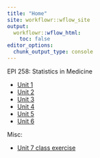 ```yaml
---
title: "Home"
site: workflowr::wflow_site
output:
  workflowr::wflow_html:
    toc: false
editor_options:
  chunk_output_type: console
---
```


EPI 258: Statistics in Medicine

- [Unit 1](unit-1.html)
- [Unit 2](unit-2.html)
- [Unit 3](unit-3.html)
- [Unit 4](unit-4.html)
- [Unit 5](unit-5.html)
- [Unit 6](unit-6.html)


Misc:

- [Unit 7 class exercise](unit-7-class.html)
